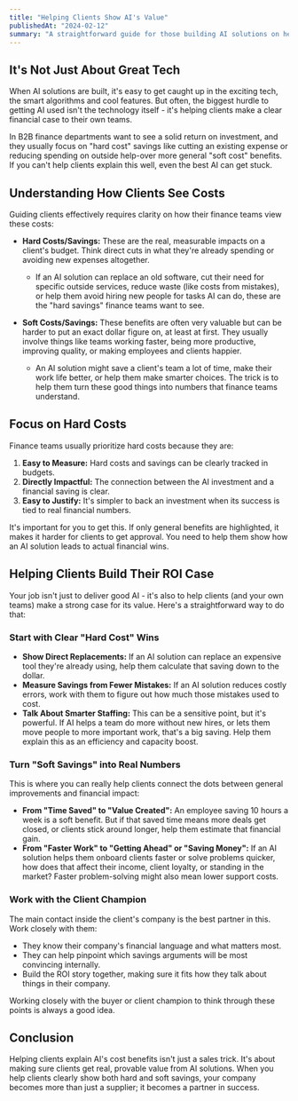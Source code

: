 ```yaml
---
title: "Helping Clients Show AI's Value"
publishedAt: "2024-02-12"
summary: "A straightforward guide for those building AI solutions on helping clients explain AI's hard and soft cost savings to get buy-in and prove its worth."
---
```


## It's Not Just About Great Tech

When AI solutions are built, it's easy to get caught up in the exciting tech, the smart algorithms and cool features. But often, the biggest hurdle to getting AI used isn't the technology itself - it's helping clients make a clear financial case to their own teams.

In B2B finance departments want to see a solid return on investment, and they usually focus on "hard cost" savings like cutting an existing expense or reducing spending on outside help-over more general "soft cost" benefits. If you can't help clients explain this well, even the best AI can get stuck.

## Understanding How Clients See Costs

Guiding clients effectively requires clarity on how their finance teams view these costs:

- **Hard Costs/Savings:** These are the real, measurable impacts on a client's budget. Think direct cuts in what they're already spending or avoiding new expenses altogether.

  - If an AI solution can replace an old software, cut their need for specific outside services, reduce waste (like costs from mistakes), or help them avoid hiring new people for tasks AI can do, these are the "hard savings" finance teams want to see.

- **Soft Costs/Savings:** These benefits are often very valuable but can be harder to put an exact dollar figure on, at least at first. They usually involve things like teams working faster, being more productive, improving quality, or making employees and clients happier.
  - An AI solution might save a client's team a lot of time, make their work life better, or help them make smarter choices. The trick is to help them turn these good things into numbers that finance teams understand.

## Focus on Hard Costs

Finance teams usually prioritize hard costs because they are:

1.  **Easy to Measure:** Hard costs and savings can be clearly tracked in budgets.
2.  **Directly Impactful:** The connection between the AI investment and a financial saving is clear.
3.  **Easy to Justify:** It's simpler to back an investment when its success is tied to real financial numbers.

It's important for you to get this. If only general benefits are highlighted, it makes it harder for clients to get approval. You need to help them show how an AI solution leads to actual financial wins.

## Helping Clients Build Their ROI Case

Your job isn't just to deliver good AI - it's also to help clients (and your own teams) make a strong case for its value. Here's a straightforward way to do that:

### Start with Clear "Hard Cost" Wins

- **Show Direct Replacements:** If an AI solution can replace an expensive tool they're already using, help them calculate that saving down to the dollar.
- **Measure Savings from Fewer Mistakes:** If an AI solution reduces costly errors, work with them to figure out how much those mistakes used to cost.
- **Talk About Smarter Staffing:** This can be a sensitive point, but it's powerful. If AI helps a team do more without new hires, or lets them move people to more important work, that's a big saving. Help them explain this as an efficiency and capacity boost.

### Turn "Soft Savings" into Real Numbers

This is where you can really help clients connect the dots between general improvements and financial impact:

- **From "Time Saved" to "Value Created":** An employee saving 10 hours a week is a soft benefit. But if that saved time means more deals get closed, or clients stick around longer, help them estimate that financial gain.
- **From "Faster Work" to "Getting Ahead" or "Saving Money":** If an AI solution helps them onboard clients faster or solve problems quicker, how does that affect their income, client loyalty, or standing in the market? Faster problem-solving might also mean lower support costs.

### Work with the Client Champion

The main contact inside the client's company is the best partner in this. Work closely with them:

- They know their company's financial language and what matters most.
- They can help pinpoint which savings arguments will be most convincing internally.
- Build the ROI story together, making sure it fits how they talk about things in their company.

Working closely with the buyer or client champion to think through these points is always a good idea.

## Conclusion

Helping clients explain AI's cost benefits isn't just a sales trick. It's about making sure clients get real, provable value from AI solutions. When you help clients clearly show both hard and soft savings, your company becomes more than just a supplier; it becomes a partner in success.
